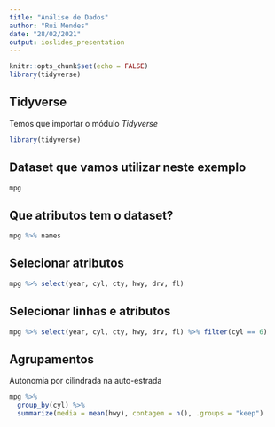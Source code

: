 ---
title: "Análise de Dados"
author: "Rui Mendes"
date: "28/02/2021"
output: ioslides_presentation
---

```{r setup, include=FALSE}
knitr::opts_chunk$set(echo = FALSE)
library(tidyverse)
```

## Tidyverse
Temos que importar o módulo *Tidyverse*

```{r, echo = TRUE}
library(tidyverse)
```

## Dataset que vamos utilizar neste exemplo
```{r, echo = TRUE}
mpg
```


## Que atributos tem o dataset?

```{r, echo = TRUE}
mpg %>% names
```

## Selecionar atributos

```{r select, echo = TRUE}
mpg %>% select(year, cyl, cty, hwy, drv, fl)
```

## Selecionar linhas e atributos

```{r, echo = TRUE}
mpg %>% select(year, cyl, cty, hwy, drv, fl) %>% filter(cyl == 6)
```

## Agrupamentos
Autonomia por cilindrada na auto-estrada

```{r, echo = TRUE}
mpg %>%
  group_by(cyl) %>%
  summarize(media = mean(hwy), contagem = n(), .groups = "keep")
```
